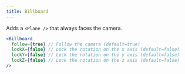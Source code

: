 ```yaml
---
title: Billboard
---
```


Adds a `<Plane />` that always faces the camera.

```jsx
<Billboard
  follow={true} // Follow the camera (default=true)
  lockX={false} // Lock the rotation on the x axis (default=false)
  lockY={false} // Lock the rotation on the y axis (default=false)
  lockZ={false} // Lock the rotation on the z axis (default=false)
/>
```
